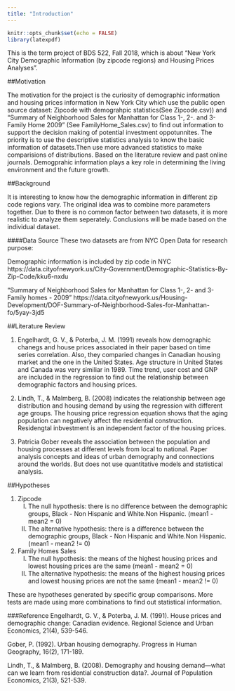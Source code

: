 ```yaml
---
title: "Introduction"
---
```


```r
knitr::opts_chunk$set(echo = FALSE)
library(latexpdf)
```


This is the term project of BDS 522, Fall 2018, which is about "New York City Demographic Information (by zipcode regions) and Housing Prices Analyses". 

##Motivation

The motivation for the project is the curiosity of demographic information and housing prices information in New York City which use the public open source dataset: Zipcode with demograhpic statistics(See Zipcode.csv)) and "Summary of Neighborhood Sales for Manhattan for Class 1-, 2-. and 3- Family Home 2009" (See FamilyHome_Sales.csv) to find out information to support the decision making of potential investment oppotunnites. The priority is to use the descriptive statistics analysis to know the basic information of datasets.Then use more advanced statistics to make comparisions of distributions. Based on the literature review and past online journals. Demogprahic information plays a key role in determining the living environment and the future growth.



##Background

It is interesting to know how the demographic information in different zip code regions vary. The original idea was to combine more parameters together. Due to there is no common factor between two datasets, it is more realistic to analyze them seperately. Conclusions will be made based on the individual dataset. 

####Data Source
These two datasets are from NYC Open Data for research purpose: 

Demographic information is included by zip code in NYC 
https://data.cityofnewyork.us/City-Government/Demographic-Statistics-By-Zip-Code/kku6-nxdu

"Summary of Neighborhood Sales for Manhattan for Class 1-, 2- and 3-Family homes - 2009"
https://data.cityofnewyork.us/Housing-Development/DOF-Summary-of-Neighborhood-Sales-for-Manhattan-fo/5yay-3jd5




##Literature Review

1. Engelhardt, G. V., & Poterba, J. M. (1991) reveals how demographic chanegs and house prices associated in their paper based on time series correlation. Also, they comparied changes in Canadian housing market and the one in the United States. Age structure in United States and Canada was very similiar in 1989. Time trend, user cost and GNP are included in the regression to find out the relationship between demographic factors and housing prices. 


2. Lindh, T., & Malmberg, B. (2008) indicates the relationship between age distribution and housing demand by using the regression with different age groups. The housing price regression equation shows that the aging population can negatively affect the residential construction. Residengtal inbvestment is an independent factor of the housing prices. 


3. Patricia Gober reveals the association between the population and housing processes at different levels from local to national. Paper analysis concepts and ideas of urban demography and connections around the worlds. But does not use quantitative models and statistical analysis. 


##Hypotheses

1. Zipcode
     I) The null hypothesis: there is no difference between the demographic groups, Black - Non Hispanic and White.Non Hispanic.  (mean1 - mean2 = 0) 
     II) The alternative hypothesis: there is a difference between the demographic groups, Black - Non Hispanic and White.Non Hispanic.  (mean1 - mean2 != 0)


2. Family Homes Sales
     I) The null hypothesis: the means of the highest housing prices and lowest housing prices are the same  (mean1 - mean2 = 0)  
     II) The alternative hypothesis: the means of the highest housing prices and lowest housing prices are not the same (mean1 - mean2 != 0)


These are hypotheses generated by specific group comparisons. More tests are made using more combinations to find out statistical information. 

###Reference
Engelhardt, G. V., & Poterba, J. M. (1991). House prices and demographic change: Canadian evidence. Regional Science and Urban Economics, 21(4), 539-546.

Gober, P. (1992). Urban housing demography. Progress in Human Geography, 16(2), 171-189.

Lindh, T., & Malmberg, B. (2008). Demography and housing demand—what can we learn from residential construction data?. Journal of Population Economics, 21(3), 521-539.




